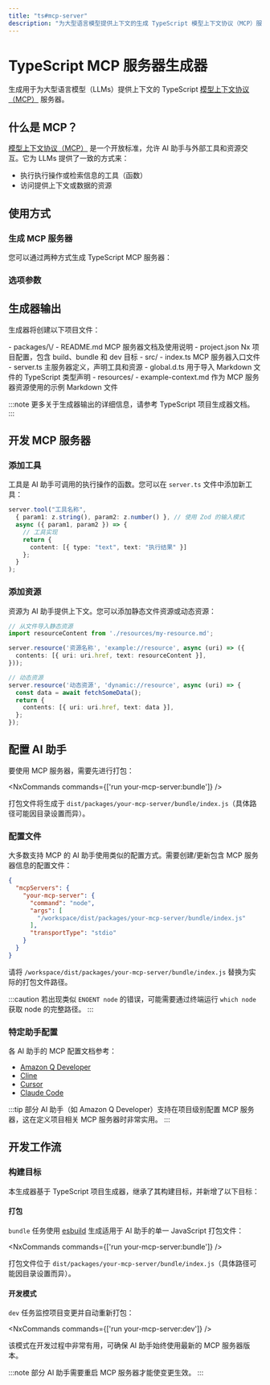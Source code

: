 ```yaml
---
title: "ts#mcp-server"
description: "为大型语言模型提供上下文的生成 TypeScript 模型上下文协议（MCP）服务器"
---
```





# TypeScript MCP 服务器生成器

生成用于为大型语言模型（LLMs）提供上下文的 TypeScript [模型上下文协议（MCP）](https://modelcontextprotocol.io/) 服务器。

## 什么是 MCP？

[模型上下文协议（MCP）](https://modelcontextprotocol.io/) 是一个开放标准，允许 AI 助手与外部工具和资源交互。它为 LLMs 提供了一致的方式来：

- 执行执行操作或检索信息的工具（函数）
- 访问提供上下文或数据的资源

## 使用方式

### 生成 MCP 服务器

您可以通过两种方式生成 TypeScript MCP 服务器：

<RunGenerator generator="ts#mcp-server" />

### 选项参数

<GeneratorParameters schema={schema} />

## 生成器输出

生成器将创建以下项目文件：

<FileTree>
  - packages/\<name>/
    - README.md MCP 服务器文档及使用说明
    - project.json Nx 项目配置，包含 build、bundle 和 dev 目标
    - src/
      - index.ts MCP 服务器入口文件
      - server.ts 主服务器定义，声明工具和资源
      - global.d.ts 用于导入 Markdown 文件的 TypeScript 类型声明
      - resources/
        - example-context.md 作为 MCP 服务器资源使用的示例 Markdown 文件
</FileTree>

:::note
更多关于生成器输出的详细信息，请参考 <Link path="/guides/typescript-project">TypeScript 项目生成器文档</Link>。
:::

## 开发 MCP 服务器

### 添加工具

工具是 AI 助手可调用的执行操作的函数。您可以在 `server.ts` 文件中添加新工具：

```typescript
server.tool("工具名称",
  { param1: z.string(), param2: z.number() }, // 使用 Zod 的输入模式
  async ({ param1, param2 }) => {
    // 工具实现
    return {
      content: [{ type: "text", text: "执行结果" }]
    };
  }
);
```

### 添加资源

资源为 AI 助手提供上下文。您可以添加静态文件资源或动态资源：

```typescript
// 从文件导入静态资源
import resourceContent from './resources/my-resource.md';

server.resource('资源名称', 'example://resource', async (uri) => ({
  contents: [{ uri: uri.href, text: resourceContent }],
}));

// 动态资源
server.resource('动态资源', 'dynamic://resource', async (uri) => {
  const data = await fetchSomeData();
  return {
    contents: [{ uri: uri.href, text: data }],
  };
});
```

## 配置 AI 助手

要使用 MCP 服务器，需要先进行打包：

<NxCommands commands={['run your-mcp-server:bundle']} />

打包文件将生成于 `dist/packages/your-mcp-server/bundle/index.js`（具体路径可能因目录设置而异）。

### 配置文件

大多数支持 MCP 的 AI 助手使用类似的配置方式。需要创建/更新包含 MCP 服务器信息的配置文件：

```json
{
  "mcpServers": {
    "your-mcp-server": {
      "command": "node",
      "args": [
        "/workspace/dist/packages/your-mcp-server/bundle/index.js"
      ],
      "transportType": "stdio"
    }
  }
}
```

请将 `/workspace/dist/packages/your-mcp-server/bundle/index.js` 替换为实际的打包文件路径。

:::caution
若出现类似 `ENOENT node` 的错误，可能需要通过终端运行 `which node` 获取 node 的完整路径。
:::

### 特定助手配置

各 AI 助手的 MCP 配置文档参考：

- [Amazon Q Developer](https://docs.aws.amazon.com/amazonq/latest/qdeveloper-ug/command-line-mcp-configuration.html)
- [Cline](https://docs.cline.bot/mcp-servers/configuring-mcp-servers)
- [Cursor](https://docs.cursor.com/context/model-context-protocol)
- [Claude Code](https://docs.anthropic.com/en/docs/agents-and-tools/claude-code/tutorials#set-up-model-context-protocol-mcp)

:::tip
部分 AI 助手（如 Amazon Q Developer）支持在项目级别配置 MCP 服务器，这在定义项目相关 MCP 服务器时非常实用。
:::

## 开发工作流

### 构建目标

本生成器基于 <Link path="/guides/typescript-project">TypeScript 项目生成器</Link>，继承了其构建目标，并新增了以下目标：

#### 打包

`bundle` 任务使用 [esbuild](https://esbuild.github.io/) 生成适用于 AI 助手的单一 JavaScript 打包文件：

<NxCommands commands={['run your-mcp-server:bundle']} />

打包文件位于 `dist/packages/your-mcp-server/bundle/index.js`（具体路径可能因目录设置而异）。

#### 开发模式

`dev` 任务监控项目变更并自动重新打包：

<NxCommands commands={['run your-mcp-server:dev']} />

该模式在开发过程中非常有用，可确保 AI 助手始终使用最新的 MCP 服务器版本。

:::note
部分 AI 助手需要重启 MCP 服务器才能使变更生效。
:::